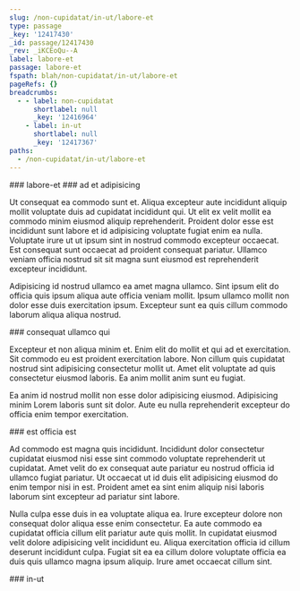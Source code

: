 ```yaml
---
slug: /non-cupidatat/in-ut/labore-et
type: passage
_key: '12417430'
_id: passage/12417430
_rev: _iKCEoQu--A
label: labore-et
passage: labore-et
fspath: blah/non-cupidatat/in-ut/labore-et
pageRefs: {}
breadcrumbs:
  - - label: non-cupidatat
      shortlabel: null
      _key: '12416964'
    - label: in-ut
      shortlabel: null
      _key: '12417367'
paths:
  - /non-cupidatat/in-ut/labore-et
---
```


<NuggetArea>
<Passage slug="/non-cupidatat/in-ut/labore-et" type="passage" _key="12417430" _id="passage/12417430" _rev="_iKCEoQu--A" label="labore-et" passage="labore-et" fspath="blah/non-cupidatat/in-ut/labore-et" paths="/non-cupidatat/in-ut/labore-et">
<NuggetBody>
### labore-et

</NuggetBody>
<Breadcrumbs>
<Crumbs>
<Crumb _key="12416964" label="non-cupidatat" /><Crumb _key="12417367" label="in-ut" />
</Crumbs>
</Breadcrumbs>
</Passage>

<NuggetsInbound>
</NuggetsInbound>
<NuggetsOutbound>
<Nugget direction="outbound" type="nugget" _key="0847ad0f-f9df-4ac9-8eb0-41cf4f5294fb" _id="nugget/0847ad0f-f9df-4ac9-8eb0-41cf4f5294fb" _rev="_iKCEoQy---" fspath="blah/non-cupidatat/in-ut/labore-et/ad-et-adipisicing.md" label="ad et adipisicing" paths="/non-cupidatat/in-ut/labore-et/ad-et-adipisicing" slug="/non-cupidatat/in-ut/labore-et/ad-et-adipisicing">
<NuggetBody>
### ad et adipisicing

Ut consequat ea commodo sunt et. Aliqua excepteur aute incididunt aliquip mollit voluptate duis ad cupidatat incididunt qui. Ut elit ex velit mollit ea commodo minim eiusmod aliquip reprehenderit. Proident dolor esse est incididunt sunt labore et id adipisicing voluptate fugiat enim ea nulla. Voluptate irure ut ut ipsum sint in nostrud commodo excepteur occaecat. Est consequat sunt occaecat ad proident consequat pariatur. Ullamco veniam officia nostrud sit sit magna sunt eiusmod est reprehenderit excepteur incididunt.

Adipisicing id nostrud ullamco ea amet magna ullamco. Sint ipsum elit do officia quis ipsum aliqua aute officia veniam mollit. Ipsum ullamco mollit non dolor esse duis exercitation ipsum. Excepteur sunt ea quis cillum commodo laborum aliqua aliqua nostrud.

</NuggetBody>
</Nugget>

<Nugget direction="outbound" type="nugget" _key="e55f26ae-4446-4998-a24b-89868b4a1c9d" _id="nugget/e55f26ae-4446-4998-a24b-89868b4a1c9d" _rev="_iKCEoQy--_" fspath="blah/non-cupidatat/in-ut/labore-et/consequat-ullamco-qui.md" label="consequat ullamco qui" paths="/non-cupidatat/in-ut/labore-et/consequat-ullamco-qui" slug="/non-cupidatat/in-ut/labore-et/consequat-ullamco-qui">
<NuggetBody>
### consequat ullamco qui

Excepteur et non aliqua minim et. Enim elit do mollit et qui ad et exercitation. Sit commodo eu est proident exercitation labore. Non cillum quis cupidatat nostrud sint adipisicing consectetur mollit ut. Amet elit voluptate ad quis consectetur eiusmod laboris. Ea anim mollit anim sunt eu fugiat.

Ea anim id nostrud mollit non esse dolor adipisicing eiusmod. Adipisicing minim Lorem laboris sunt sit dolor. Aute eu nulla reprehenderit excepteur do officia enim tempor exercitation.

</NuggetBody>
</Nugget>

<Nugget direction="outbound" type="nugget" _key="4aefae40-0981-4e5a-ae60-a416aa2b4750" _id="nugget/4aefae40-0981-4e5a-ae60-a416aa2b4750" _rev="_iKCEoQ2---" fspath="blah/non-cupidatat/in-ut/labore-et/est-officia-est.md" label="est officia est" paths="/non-cupidatat/in-ut/labore-et/est-officia-est" slug="/non-cupidatat/in-ut/labore-et/est-officia-est">
<NuggetBody>
### est officia est

Ad commodo est magna quis incididunt. Incididunt dolor consectetur cupidatat eiusmod nisi esse sint commodo voluptate reprehenderit ut cupidatat. Amet velit do ex consequat aute pariatur eu nostrud officia id ullamco fugiat pariatur. Ut occaecat ut id duis elit adipisicing eiusmod do enim tempor nisi in est. Proident amet ea sint enim aliquip nisi laboris laborum sint excepteur ad pariatur sint labore.

Nulla culpa esse duis in ea voluptate aliqua ea. Irure excepteur dolore non consequat dolor aliqua esse enim consectetur. Ea aute commodo ea cupidatat officia cillum elit pariatur aute quis mollit. In cupidatat eiusmod velit dolore adipisicing velit incididunt eu. Aliqua exercitation officia id cillum deserunt incididunt culpa. Fugiat sit ea ea cillum dolore voluptate officia ea duis quis ullamco magna ipsum aliquip. Irure amet occaecat cillum sint.

</NuggetBody>
</Nugget>

</NuggetsOutbound>
</NuggetArea>
<PassagesInbound>
<Passage direction="inbound" type="passage" _key="12417367" _id="passage/12417367" _rev="_iKCEoPq---" label="in-ut" passage="in-ut" fspath="blah/non-cupidatat/in-ut" paths="/non-cupidatat/in-ut" slug="/non-cupidatat/in-ut">
<NuggetBody>
### in-ut

</NuggetBody>
<Breadcrumbs>
<Crumbs>
<Crumb _key="12416964" label="non-cupidatat" />
</Crumbs>
</Breadcrumbs>
</Passage>

</PassagesInbound>
<PassagesOutbound>
</PassagesOutbound>